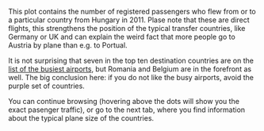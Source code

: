 This plot contains the number of registered passengers who flew from or to a particular country from Hungary in 2011. Plase note that these are direct flights, this strengthens the position of the typical transfer countries, like Germany or UK and can explain the weird fact that more people go to Austria by plane than e.g. to Portual.

It is not surprising that seven in the top ten destination countries are on the [list of the busiest airports](https://en.wikipedia.org/wiki/List_of_busiest_airports_by_passenger_traffic#2011_statistics), but Romania and Belgium are in the forefront as well. The big conclusion here: if you do not like the busy airports, avoid the purple set of countries. 

You can continue browsing (hovering above the dots will show you the exact pasenger traffic), or go to the next tab, where you find information about the typical plane size of the countries.